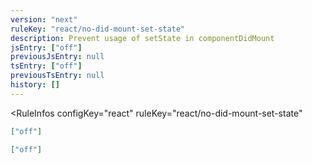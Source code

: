 ```yaml
---
version: "next"
ruleKey: "react/no-did-mount-set-state"
description: Prevent usage of setState in componentDidMount
jsEntry: ["off"]
previousJsEntry: null
tsEntry: ["off"]
previousTsEntry: null
history: []
---
```


<RuleInfos 
  configKey="react" 
  ruleKey="react/no-did-mount-set-state" 
>

```json
["off"]
```

```json
["off"]
```

</RuleInfos>
